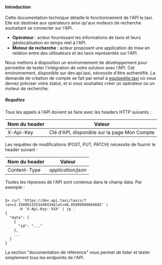 
#### Introduction

Cette documentation technique détaille le fonctionnement de l'API le.taxi. Elle est destinée aux opérateurs ainsi qu'aux
moteurs de recherche souhaitant se connecter sur l'API.

<InfoBox title="Définitions">
  <ul>
    <li><strong>Opérateur</strong> : acteur fournissant les informations de taxis et leurs géolocalisation en temps réel à l'API.</li>
    <li><strong>Moteur de recherche</strong> : acteur proposant une application de mise en relation entre des utilisateurs et les taxis représentés sur l'API.</li>
  </ul>
</InfoBox>

Nous mettons à disposition un environnement de développement pour permettre de tester l'intégration de votre solution
avec l'API. Cet environnement, disponible sur dev.api.taxi, nécessite d'être authentifié. La demande de création de
compte se fait par email à equipe@le.taxi où vous devrez préciser votre statut, et si vous souhaitez créer un opérateur
ou un moteur de recherche.

##### Requêtes

Tous les appels à l'API doivent se faire avec les headers HTTP suivants :


| Nom du header | Valeur                                       |
|---------------|----------------------------------------------|
| X-Api-Key     | Clé d'API, disponible sur la page Mon Compte |


Les requêtes de modifications (POST, PUT, PATCH) nécessite de fournir le header suivant :

| Nom du header | Valeur             |
|---------------|--------------------|
| Content-Type  | *application/json* |


Toutes les réponses de l'API sont contenus dans le champ data. Par exemple :


```shell

$> curl 'https://dev.api.taxi/taxis/?lon=2.3500013351440434&lat=48.85999989664685' \
      -H 'X-Api-Key: XXX' | jq .
{
  "data": [
    {
      "id": "..."
    },
    ...
  ]
}
```

La section "documentation de référence" vous permet de lister et tester simplement tous les endpoints de l'API.
